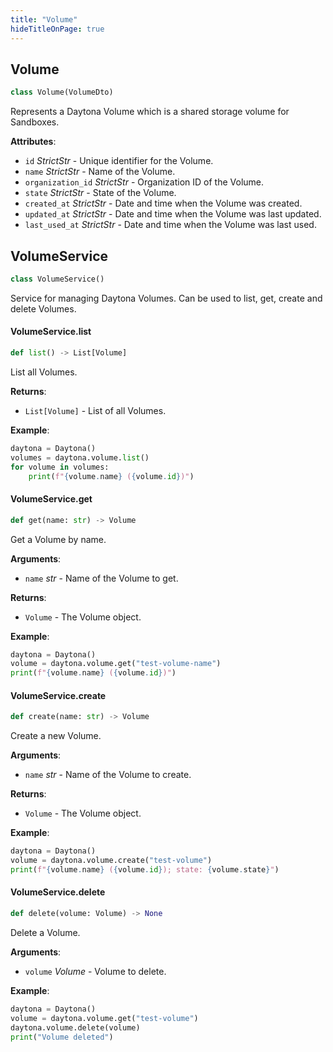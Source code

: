 ```yaml
---
title: "Volume"
hideTitleOnPage: true
---
```


## Volume

```python
class Volume(VolumeDto)
```

Represents a Daytona Volume which is a shared storage volume for Sandboxes.

**Attributes**:

- `id` _StrictStr_ - Unique identifier for the Volume.
- `name` _StrictStr_ - Name of the Volume.
- `organization_id` _StrictStr_ - Organization ID of the Volume.
- `state` _StrictStr_ - State of the Volume.
- `created_at` _StrictStr_ - Date and time when the Volume was created.
- `updated_at` _StrictStr_ - Date and time when the Volume was last updated.
- `last_used_at` _StrictStr_ - Date and time when the Volume was last used.


## VolumeService

```python
class VolumeService()
```

Service for managing Daytona Volumes. Can be used to list, get, create and delete Volumes.

#### VolumeService.list

```python
def list() -> List[Volume]
```

List all Volumes.

**Returns**:

- `List[Volume]` - List of all Volumes.
  

**Example**:

```python
daytona = Daytona()
volumes = daytona.volume.list()
for volume in volumes:
    print(f"{volume.name} ({volume.id})")
```

#### VolumeService.get

```python
def get(name: str) -> Volume
```

Get a Volume by name.

**Arguments**:

- `name` _str_ - Name of the Volume to get.
  

**Returns**:

- `Volume` - The Volume object.
  

**Example**:

```python
daytona = Daytona()
volume = daytona.volume.get("test-volume-name")
print(f"{volume.name} ({volume.id})")
```

#### VolumeService.create

```python
def create(name: str) -> Volume
```

Create a new Volume.

**Arguments**:

- `name` _str_ - Name of the Volume to create.
  

**Returns**:

- `Volume` - The Volume object.
  

**Example**:

```python
daytona = Daytona()
volume = daytona.volume.create("test-volume")
print(f"{volume.name} ({volume.id}); state: {volume.state}")
```

#### VolumeService.delete

```python
def delete(volume: Volume) -> None
```

Delete a Volume.

**Arguments**:

- `volume` _Volume_ - Volume to delete.
  

**Example**:

```python
daytona = Daytona()
volume = daytona.volume.get("test-volume")
daytona.volume.delete(volume)
print("Volume deleted")
```

